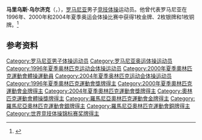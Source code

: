 {{NoteTA|G1=Sports}}
'''马里乌斯·乌尔济克'''（{{lang-ro|Marius Urzică}}，{{bd|1975年|9月30日||}}），[[罗马尼亚|罗马尼亚]]男子[[竞技体操|竞技体操]]运动员。他曾代表罗马尼亚在1996年、2000年和2004年夏季奥运会体操比赛中获得1枚金牌、2枚银牌和1枚铜牌。<ref>{{Cite web|title=Marius URZICA|url=https://www.olympic.org/marius-urzica|accessdate=2021-03-28|work=International Olympic Committee}}</ref>

== 参考资料 ==
{{reflist}}

{{奥林匹克运动会体操比赛男子鞍马冠军}}
{{世界體操錦標賽男子鞍馬冠軍}}

{{Authority control}}
{{DEFAULTSORT:Urzică, Marius}}
[[Category:罗马尼亚男子体操运动员|Category:罗马尼亚男子体操运动员]]
[[Category:罗马尼亚奥运体操运动员|Category:罗马尼亚奥运体操运动员]]
[[Category:1996年夏季奥林匹克运动会体操运动员|Category:1996年夏季奥林匹克运动会体操运动员]]
[[Category:2000年夏季奧林匹克運動會體操運動員|Category:2000年夏季奧林匹克運動會體操運動員]]
[[Category:2004年夏季奥林匹克运动会体操运动员|Category:2004年夏季奥林匹克运动会体操运动员]]
[[Category:1996年夏季奧林匹克運動會獎牌得主|Category:1996年夏季奧林匹克運動會獎牌得主]]
[[Category:2000年夏季奧林匹克運動會金牌得主|Category:2000年夏季奧林匹克運動會金牌得主]]
[[Category:2004年夏季奧林匹克運動會獎牌得主|Category:2004年夏季奧林匹克運動會獎牌得主]]
[[Category:奧林匹克運動會體操獎牌得主|Category:奧林匹克運動會體操獎牌得主]]
[[Category:羅馬尼亞奧林匹克運動會金牌得主|Category:羅馬尼亞奧林匹克運動會金牌得主]]
[[Category:羅馬尼亞奧林匹克運動會銀牌得主|Category:羅馬尼亞奧林匹克運動會銀牌得主]]
[[Category:羅馬尼亞奧林匹克運動會銅牌得主|Category:羅馬尼亞奧林匹克運動會銅牌得主]]
[[Category:世界竞技体操锦标赛奖牌得主|Category:世界竞技体操锦标赛奖牌得主]]